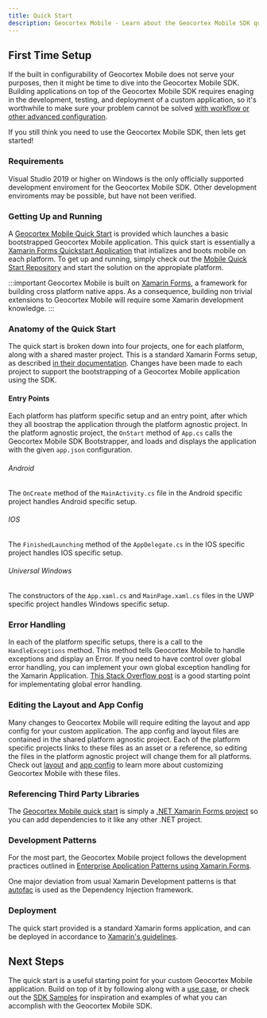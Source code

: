 ```yaml
---
title: Quick Start
description: Geocortex Mobile - Learn about the Geocortex Mobile SDK quick start project
---
```



<DesignerCallout />

## First Time Setup

If the built in configurability of Geocortex Mobile does not serve your purposes, then it might be time to dive into the Geocortex Mobile SDK. Building applications on top of the Geocortex Mobile SDK requires enaging in the development, testing, and deployment of a custom application, so it's worthwhile to make sure your problem cannot be solved [with workflow or other advanced configuration](overview.mdx#start-with-your-use-case).

If you still think you need to use the Geocortex Mobile SDK, then lets get started!

### Requirements

Visual Studio 2019 or higher on Windows is the only officially supported development enviroment for the Geocortex Mobile SDK. Other development enviroments may be possible, but have not been verified.

### Getting Up and Running

<!-- TODO: Validate link when available -->

A [Geocortex Mobile Quick Start](https://github.com/geocortex/mobile-quick-start) is provided which launches a basic bootstrapped Geocortex Mobile application. This quick start is essentially a [Xamarin Forms Quickstart Application](https://docs.microsoft.com/en-us/xamarin/get-started/quickstarts/single-page?pivots=windows) that intializes and boots mobile on each platform. To get up and running, simply check out the [Mobile Quick Start Repository](https://github.com/geocortex/mobile-quick-start) and start the solution on the appropiate platform.

:::important
Geocortex Mobile is built on [Xamarin Forms](https://docs.microsoft.com/en-us/xamarin/xamarin-forms/), a framework for building cross platform native apps. As a consequence, building non trivial extensions to Geocortex Mobile will require some Xamarin development knowledge.
:::

### Anatomy of the Quick Start

The quick start is broken down into four projects, one for each platform, along with a shared master project. This is a standard Xamarin Forms setup, as described [in their documentation](https://docs.microsoft.com/en-us/xamarin/get-started/quickstarts/deepdive?pivots=windows#anatomy-of-a-xamarinforms-application). Changes have been made to each project to support the bootstrapping of a Geocortex Mobile application using the SDK.

<!-- #### Geocortex Mobile SDK Packages

The Geocortex Mobile SDK is composed of four packages:

-   `Geocortex API`
    -   This package includes underlying code common to different Geocortex .NET Projects, include much of the code that interfaces with Esri's APIs.
-   `Geocortex Mobile`
    -   This package is the heart of the Mobile SDK, and powers the interface and interactions of a Mobile Xamarin Application.
-   `Geocortex Workflow`
    -   Geocortex Mobile heavily relies on [Geocortex Workflow](../workflow/overview.mdx) to power it's functionality.
-   `Geocortex Viewer Framework`
    -   This package provides the infrastructure that powers the [layout](concepts-layout.mdx) and [app config](concepts-app-config.mdx) that is central to every Mobile App.

TODO: Packages - wait on Kenny package publishing -->

#### Entry Points

Each platform has platform specific setup and an entry point, after which they all boostrap the application through the platform agnostic project. In the platform agnostic project, the `OnStart` method of `App.cs` calls the Geocortex Mobile SDK Bootstrapper, and loads and displays the application with the given `app.json` configuration.

###### Android

The `OnCreate` method of the `MainActivity.cs` file in the Android specific project handles Android specific setup.

###### IOS

The `FinishedLaunching` method of the `AppDelegate.cs` in the IOS specific project handles IOS specific setup.

###### Universal Windows

The constructors of the `App.xaml.cs` and `MainPage.xaml.cs` files in the UWP specific project handles Windows specific setup.

### Error Handling

In each of the platform specific setups, there is a call to the `HandleExceptions` method. This method tells Geocortex Mobile to handle exceptions and display an Error. If you need to have control over global error handling, you can implement your own global exception handling for the Xamarin Application. [This Stack Overflow post](https://stackoverflow.com/questions/39503390/global-exception-handling-in-xamarin-cross-platform) is a good starting point for implementating global error handling.

### Editing the Layout and App Config

Many changes to Geocortex Mobile will require editing the layout and app config for your custom application. The app config and layout files are contained in the shared platform agnostic project. Each of the platform specific projects links to these files as an asset or a reference, so editing the files in the platform agnostic project will change them for all platforms. Check out [layout](concepts-layout.mdx) and [app config](concepts-app-config.mdx) to learn more about customizing Geocortex Mobile with these files.

### Referencing Third Party Libraries

The [Geocortex Mobile quick start](../mobile/quick-start.mdx) is simply a [.NET Xamarin Forms project](https://docs.microsoft.com/en-us/xamarin/get-started/quickstarts/deepdive?pivots=windows) so you can add dependencies to it like any other .NET project.

### Development Patterns

For the most part, the Geocortex Mobile project follows the development practices outlined in [Enterprise Application Patterns using Xamarin.Forms](https://docs.microsoft.com/en-us/xamarin/xamarin-forms/enterprise-application-patterns/).

One major deviation from usual Xamarin Development patterns is that [autofac](https://autofac.org/) is used as the Dependency Injection framework.

### Deployment

The quick start provided is a standard Xamarin forms application, and can be deployed in accordance to [Xamarin's guidelines](https://docs.microsoft.com/en-us/xamarin/xamarin-forms/deploy-test/).

## Next Steps

<!-- TODO: Validate link when available -->

The quick start is a useful starting point for your custom Geocortex Mobile application. Build on top of it by following along with a [use case](implement-command-operation.mdx), or check out the [SDK Samples](https://github.com/geocortex/mobile-sdk-samples) for inspiration and examples of what you can accomplish with the Geocortex Mobile SDK.
